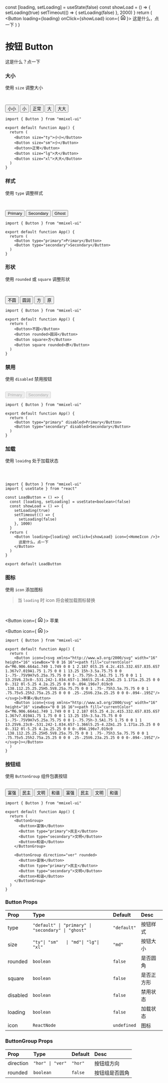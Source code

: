   const [loading, setLoading] = useState(false)
  const showLoad = () => {
    setLoading(true)
    setTimeout(() => {
      setLoading(false)
    }, 2000)
  }
  return (
    <Button
      loading={loading}
      onClick={showLoad}
      icon={
        <svg
          xmlns="http://www.w3.org/2000/svg"
          width="16"
          height="16"
          viewBox="0 0 16 16">
          <path
            fill="currentColor"
            d="M6.906.664a1.749 1.749 0 0 1 2.187 0l5.25 4.2c.415.332.657.835.657 1.367v7.019A1.75 1.75 0 0 1 13.25 15h-3.5a.75.75 0 0 1-.75-.75V9H7v5.25a.75.75 0 0 1-.75.75h-3.5A1.75 1.75 0 0 1 1 13.25V6.23c0-.531.242-1.034.657-1.366l5.25-4.2Zm1.25 1.171a.25.25 0 0 0-.312 0l-5.25 4.2a.25.25 0 0 0-.094.196v7.019c0 .138.112.25.25.25H5.5V8.25a.75.75 0 0 1 .75-.75h3.5a.75.75 0 0 1 .75.75v5.25h2.75a.25.25 0 0 0 .25-.25V6.23a.25.25 0 0 0-.094-.195Z"
          />
        </svg>
      }>
      这是什么，点一下
    </Button>
  )
}

# 按钮 Button

这是什么？点一下

### 大小

使用 `size` 调整大小

<br />

<Button size="ty">小小</Button>
<Button size="sm">小</Button>
<Button>正常</Button>
<Button size="lg">大</Button>
<Button size="xl">大大</Button>

```tsx copy
import { Button } from "mmixel-ui"

export default function App() {
  return (
    <Button size="ty">小小</Button>
    <Button size="sm">小</Button>
    <Button>正常</Button>
    <Button size="lg">大</Button>
    <Button size="xl">大大</Button>
  )
}
```

### 样式

使用 `type` 调整样式

<br />

<Button type="primary">Primary</Button>
<Button type="secondary">Secondary</Button>
<Button type="ghost">Ghost</Button>

```tsx copy
import { Button } from "mmixel-ui"

export default function App() {
  return (
    <Button type="primary">Primary</Button>
    <Button type="secondary">Secondary</Button>
  )
}
```

### 形状

使用 `rounded` 或 `square` 调整形状

<br />

<Button>不圆</Button>
<Button rounded>圆润</Button>
<Button square>方</Button>
<Button square rounded>
  原
</Button>

```tsx copy
import { Button } from "mmixel-ui"

export default function App() {
  return (
    <Button>不圆</Button>
    <Button rounded>圆润</Button>
    <Button square>方</Button>
    <Button square rounded>原</Button>
  )
}
```

### 禁用

使用 `disabled` 禁用按钮

<br />

<Button type="primary" disabled>
  Primary
</Button>
<Button type="secondary" disabled>
  Secondary
</Button>

```tsx copy
import { Button } from "mmixel-ui"

export default function App() {
  return (
    <Button type="primary" disabled>Primary</Button>
    <Button type="secondary" disabled>Secondary</Button>
  )
}
```

### 加载

使用 `loaidng` 处于加载状态

<br />

<LoadButton />

```tsx copy

import { Button } from "mmixel-ui"
import { useState } from "react"

const LoadButton = () => {
  const [loading, setLoading] = useState<boolean>(false)
  const showLoad = () => {
    setLoading(true)
    setTimeout(() => {
      setLoading(false)
    }, 1000)
  }
  return (
    <Button loading={loading} onClick={showLoad} icon={<HomeIcon />}>
      这是什么，点一下
    </Button>
  )
}

export default LoadButton
```

### 图标

使用 `icon` 添加图标

> 当 `loading` 时 icon 将会被加载图标替换

<br />

<Button
  icon={
    <svg
      xmlns="http://www.w3.org/2000/svg"
      width="16"
      height="16"
      viewBox="0 0 16 16">
      <path
        fill="currentColor"
        d="M6.906.664a1.749 1.749 0 0 1 2.187 0l5.25 4.2c.415.332.657.835.657 1.367v7.019A1.75 1.75 0 0 1 13.25 15h-3.5a.75.75 0 0 1-.75-.75V9H7v5.25a.75.75 0 0 1-.75.75h-3.5A1.75 1.75 0 0 1 1 13.25V6.23c0-.531.242-1.034.657-1.366l5.25-4.2Zm1.25 1.171a.25.25 0 0 0-.312 0l-5.25 4.2a.25.25 0 0 0-.094.196v7.019c0 .138.112.25.25.25H5.5V8.25a.75.75 0 0 1 .75-.75h3.5a.75.75 0 0 1 .75.75v5.25h2.75a.25.25 0 0 0 .25-.25V6.23a.25.25 0 0 0-.094-.195Z"
      />
    </svg>
  }>
  苹果
</Button>

<Button
  icon={
    <svg
      xmlns="http://www.w3.org/2000/svg"
      width="16"
      height="16"
      viewBox="0 0 16 16">
      <path
        fill="currentColor"
        d="M6.906.664a1.749 1.749 0 0 1 2.187 0l5.25 4.2c.415.332.657.835.657 1.367v7.019A1.75 1.75 0 0 1 13.25 15h-3.5a.75.75 0 0 1-.75-.75V9H7v5.25a.75.75 0 0 1-.75.75h-3.5A1.75 1.75 0 0 1 1 13.25V6.23c0-.531.242-1.034.657-1.366l5.25-4.2Zm1.25 1.171a.25.25 0 0 0-.312 0l-5.25 4.2a.25.25 0 0 0-.094.196v7.019c0 .138.112.25.25.25H5.5V8.25a.75.75 0 0 1 .75-.75h3.5a.75.75 0 0 1 .75.75v5.25h2.75a.25.25 0 0 0 .25-.25V6.23a.25.25 0 0 0-.094-.195Z"
      />
    </svg>
  }></Button>

```tsx copy
import { Button } from "mmixel-ui"

export default function App() {
  return (
    <Button icon={<svg xmlns="http://www.w3.org/2000/svg" width="16" height="16" viewBox="0 0 16 16"><path fill="currentColor" d="M6.906.664a1.749 1.749 0 0 1 2.187 0l5.25 4.2c.415.332.657.835.657 1.367v7.019A1.75 1.75 0 0 1 13.25 15h-3.5a.75.75 0 0 1-.75-.75V9H7v5.25a.75.75 0 0 1-.75.75h-3.5A1.75 1.75 0 0 1 1 13.25V6.23c0-.531.242-1.034.657-1.366l5.25-4.2Zm1.25 1.171a.25.25 0 0 0-.312 0l-5.25 4.2a.25.25 0 0 0-.094.196v7.019c0 .138.112.25.25.25H5.5V8.25a.75.75 0 0 1 .75-.75h3.5a.75.75 0 0 1 .75.75v5.25h2.75a.25.25 0 0 0 .25-.25V6.23a.25.25 0 0 0-.094-.195Z"/></svg>}>苹果</Button>
    <Button icon={<svg xmlns="http://www.w3.org/2000/svg" width="16" height="16" viewBox="0 0 16 16"><path fill="currentColor" d="M6.906.664a1.749 1.749 0 0 1 2.187 0l5.25 4.2c.415.332.657.835.657 1.367v7.019A1.75 1.75 0 0 1 13.25 15h-3.5a.75.75 0 0 1-.75-.75V9H7v5.25a.75.75 0 0 1-.75.75h-3.5A1.75 1.75 0 0 1 1 13.25V6.23c0-.531.242-1.034.657-1.366l5.25-4.2Zm1.25 1.171a.25.25 0 0 0-.312 0l-5.25 4.2a.25.25 0 0 0-.094.196v7.019c0 .138.112.25.25.25H5.5V8.25a.75.75 0 0 1 .75-.75h3.5a.75.75 0 0 1 .75.75v5.25h2.75a.25.25 0 0 0 .25-.25V6.23a.25.25 0 0 0-.094-.195Z"/></svg>}></Button>
  )
}
```

### 按钮组

使用 `ButtonGroup` 组件包裹按钮

<br />

<ButtonGroup>
  <Button>富强</Button>
  <Button type="primary">民主</Button>
  <Button type="secondary">文明</Button>
  <Button>和谐</Button>
</ButtonGroup>

<ButtonGroup direction="ver" rounded>
  <Button>富强</Button>
  <Button type="primary">民主</Button>
  <Button type="secondary">文明</Button>
  <Button>和谐</Button>
</ButtonGroup>

```tsx copy
import { Button } from "mmixel-ui"

export default function App() {
  return (
    <ButtonGroup>
      <Button>富强</Button>
      <Button type="primary">民主</Button>
      <Button type="secondary">文明</Button>
      <Button>和谐</Button>
    </ButtonGroup>

    <ButtonGroup direction="ver" rounded>
      <Button>富强</Button>
      <Button type="primary">民主</Button>
      <Button type="secondary">文明</Button>
      <Button>和谐</Button>
    </ButtonGroup>
  )
}
```

### Button Props

| Prop     | Type                                               | Default     | Desc       |
| :------- | :------------------------------------------------- | :---------- | :--------- |
| type     | `"default" \| "primary" \| "secondary" \| "ghost"` | `"default"` | 按钮样式   |
| size     | `"ty"\| "sm"   \| "md"\| "lg"\| "xl"`              | `"md"`      | 按钮大小   |
| rounded  | `boolean`                                          | `false`     | 是否圆角   |
| square   | `boolean`                                          | `false`     | 是否正方形 |
| disabled | `boolean`                                          | `false`     | 禁用状态   |
| loading  | `boolean`                                          | `false`     | 加载状态   |
| icon     | `ReactNode`                                        | `undefined` | 图标       |

### ButtonGroup Props

| Prop      | Type             | Default | Desc           |
| :-------- | :--------------- | :------ | :------------- |
| direction | `"hor" \| "ver"` | `"hor"` | 按钮组方向     |
| rounded   | `boolean`        | `false` | 按钮组是否圆角 |
